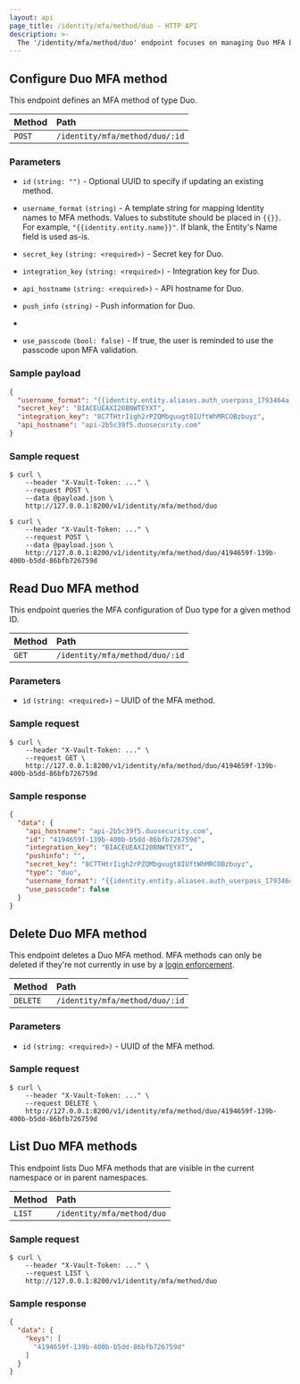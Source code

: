 ```yaml
---
layout: api
page_title: /identity/mfa/method/duo - HTTP API
description: >-
  The '/identity/mfa/method/duo' endpoint focuses on managing Duo MFA behaviors in Vault.
---
```


## Configure Duo MFA method

This endpoint defines an MFA method of type Duo.

| Method | Path                           |
| :----- | :----------------------------- |
| `POST` | `/identity/mfa/method/duo/:id` |

### Parameters

- `id` `(string: "")` - Optional UUID to specify if updating an existing method.

- `username_format` `(string)` - A template string for mapping Identity names to MFA methods. Values to substitute should be placed in `{{}}`. For example, `"{{identity.entity.name}}"`. If blank, the Entity's Name field is used as-is.

- `secret_key` `(string: <required>)` - Secret key for Duo.

- `integration_key` `(string: <required>)` - Integration key for Duo.

- `api_hostname` `(string: <required>)` - API hostname for Duo.

- `push_info` `(string)` - Push information for Duo.

-

- `use_passcode` `(bool: false)` - If true, the user is reminded to use the passcode upon MFA validation.

### Sample payload

```json
{
  "username_format": "{{identity.entity.aliases.auth_userpass_1793464a.name}}",
  "secret_key": "BIACEUEAXI20BNWTEYXT",
  "integration_key": "8C7THtrIigh2rPZQMbguugt8IUftWhMRCOBzbuyz",
  "api_hostname": "api-2b5c39f5.duosecurity.com"
}
```

### Sample request

```shell-session
$ curl \
    --header "X-Vault-Token: ..." \
    --request POST \
    --data @payload.json \
    http://127.0.0.1:8200/v1/identity/mfa/method/duo
```

```shell-session
$ curl \
    --header "X-Vault-Token: ..." \
    --request POST \
    --data @payload.json \
    http://127.0.0.1:8200/v1/identity/mfa/method/duo/4194659f-139b-400b-b5dd-86bfb726759d
```

## Read Duo MFA method

This endpoint queries the MFA configuration of Duo type for a given method
ID.

| Method | Path                           |
| :----- | :----------------------------- |
| `GET`  | `/identity/mfa/method/duo/:id` |

### Parameters

- `id` `(string: <required>)` – UUID of the MFA method.

### Sample request

```shell-session
$ curl \
    --header "X-Vault-Token: ..." \
    --request GET \
    http://127.0.0.1:8200/v1/identity/mfa/method/duo/4194659f-139b-400b-b5dd-86bfb726759d

```

### Sample response

```json
{
  "data": {
    "api_hostname": "api-2b5c39f5.duosecurity.com",
    "id": "4194659f-139b-400b-b5dd-86bfb726759d",
    "integration_key": "BIACEUEAXI20BNWTEYXT",
    "pushinfo": "",
    "secret_key": "8C7THtrIigh2rPZQMbguugt8IUftWhMRCOBzbuyz",
    "type": "duo",
    "username_format": "{{identity.entity.aliases.auth_userpass_1793464a.name}}",
    "use_passcode": false
  }
}
```

## Delete Duo MFA method

This endpoint deletes a Duo MFA method. MFA methods can only be deleted if they're not currently in use
by a [login enforcement](/vault/api-docs/secret/identity/mfa/login-enforcement).

| Method   | Path                           |
| :------- | :----------------------------- |
| `DELETE` | `/identity/mfa/method/duo/:id` |

### Parameters

- `id` `(string: <required>)` - UUID of the MFA method.

### Sample request

```shell-session
$ curl \
    --header "X-Vault-Token: ..." \
    --request DELETE \
    http://127.0.0.1:8200/v1/identity/mfa/method/duo/4194659f-139b-400b-b5dd-86bfb726759d

```

## List Duo MFA methods

This endpoint lists Duo MFA methods that are visible in the current namespace or in parent namespaces.

| Method | Path                       |
| :----- | :------------------------- |
| `LIST` | `/identity/mfa/method/duo` |

### Sample request

```shell-session
$ curl \
    --header "X-Vault-Token: ..." \
    --request LIST \
    http://127.0.0.1:8200/v1/identity/mfa/method/duo

```

### Sample response

```json
{
  "data": {
    "keys": [
      "4194659f-139b-400b-b5dd-86bfb726759d"
    ]
  }
}
```
